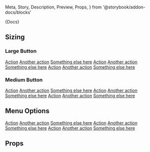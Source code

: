   Meta,
  Story,
  Description,
  Preview,
  Props,
} from '@storybook/addon-docs/blocks'



<Meta title="Components|SplitButton" component={SplitButton} />

<Description>{Docs}</Description>

## Sizing

### Large Button

<Preview>
  <Story name="Large" height="200px">
    <div class="row-items lg-offset-left">
      <SplitButton text="Large Button" size="large">
        <a href="#">Action</a>
        <a href="#">Another action</a>
        <a href="#">Something else here</a>
      </SplitButton>
      <SplitButton text="Large Button" color="primary" size="large">
        <a href="#">Action</a>
        <a href="#">Another action</a>
        <a href="#">Something else here</a>
      </SplitButton>
      <SplitButton text="Large Button" color="secondary" size="large">
        <a href="#">Action</a>
        <a href="#">Another action</a>
        <a href="#">Something else here</a>
      </SplitButton>
    </div>
  </Story>
</Preview>

### Medium Button

<Preview>
  <Story name="Medium" height="200px">
    <div class="row-items lg-offset-left">
      <SplitButton text="Medium Button" size="medium">
        <a href="#">Action</a>
        <a href="#">Another action</a>
        <a href="#">Something else here</a>
      </SplitButton>
      <SplitButton text="Medium Button" color="primary" size="medium">
        <a href="#">Action</a>
        <a href="#">Another action</a>
        <a href="#">Something else here</a>
      </SplitButton>
      <SplitButton text="Medium Button" color="secondary" size="medium">
        <a href="#">Action</a>
        <a href="#">Another action</a>
        <a href="#">Something else here</a>
      </SplitButton>
    </div>
  </Story>
</Preview>

## Menu Options

<Preview>
  <Story name="Menu Options" height="200px" decorators={[withKnobs,withA11y]}>
    <div class="row-items lg-offset-left">
      <SplitButton
        text="Menu Options"
        isFitMenu={knotSplitButtonIsFitMenu()}
        openType={knobSplitButtonOpenType()}
      >
        <a href="#">Action</a>
        <a href="#">Another action</a>
        <a href="#">Something else here</a>
      </SplitButton>
      <SplitButton
        text="Menu Options"
        color="primary"
        isFitMenu={knotSplitButtonIsFitMenu()}
        openType={knobSplitButtonOpenType()}
      >
        <a href="#">Action</a>
        <a href="#">Another action</a>
        <a href="#">Something else here</a>
      </SplitButton>
      <SplitButton
        text="Menu Options"
        color="secondary"
        isFitMenu={knotSplitButtonIsFitMenu()}
        openType={knobSplitButtonOpenType()}
      >
        <a href="#">Action</a>
        <a href="#">Another action</a>
        <a href="#">Something else here</a>
      </SplitButton>
    </div>
  </Story>
</Preview>

## Props

<Props of={SplitButton} />

